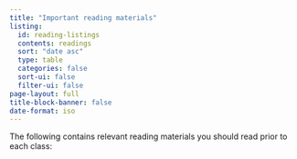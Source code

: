 ```yaml
---
title: "Important reading materials"
listing:
  id: reading-listings
  contents: readings
  sort: "date asc"
  type: table
  categories: false
  sort-ui: false
  filter-ui: false
page-layout: full
title-block-banner: false
date-format: iso
---
```


The following contains relevant reading materials you should read prior to each class:

::: {#reading-listings}
:::
